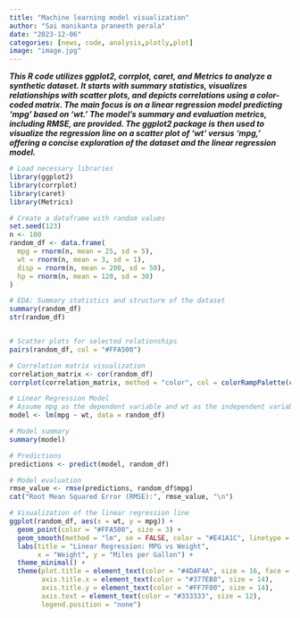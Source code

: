 ```yaml
---
title: "Machine learning model visualization"
author: "Sai manikanta praneeth perala"
date: "2023-12-06"
categories: [news, code, analysis,plotly,plot]
image: "image.jpg"
---
```


***This R code utilizes ggplot2, corrplot, caret, and Metrics to analyze a synthetic dataset. It starts with summary statistics, visualizes relationships with scatter plots, and depicts correlations using a color-coded matrix. The main focus is on a linear regression model predicting 'mpg' based on 'wt.' The model's summary and evaluation metrics, including RMSE, are provided. The ggplot2 package is then used to visualize the regression line on a scatter plot of 'wt' versus 'mpg,' offering a concise exploration of the dataset and the linear regression model.***

```r
# Load necessary libraries
library(ggplot2)
library(corrplot)
library(caret)
library(Metrics)

# Create a dataframe with random values
set.seed(123)
n <- 100
random_df <- data.frame(
  mpg = rnorm(n, mean = 25, sd = 5),
  wt = rnorm(n, mean = 3, sd = 1),
  disp = rnorm(n, mean = 200, sd = 50),
  hp = rnorm(n, mean = 120, sd = 30)
)

# EDA: Summary statistics and structure of the dataset
summary(random_df)
str(random_df)


# Scatter plots for selected relationships
pairs(random_df, col = "#FFA500")

# Correlation matrix visualization
correlation_matrix <- cor(random_df)
corrplot(correlation_matrix, method = "color", col = colorRampPalette(c("#B2DF8A", "#1F78B4"))(20))

# Linear Regression Model
# Assume mpg as the dependent variable and wt as the independent variable
model <- lm(mpg ~ wt, data = random_df)

# Model summary
summary(model)

# Predictions
predictions <- predict(model, random_df)

# Model evaluation
rmse_value <- rmse(predictions, random_df$mpg)
cat("Root Mean Squared Error (RMSE):", rmse_value, "\n")

# Visualization of the linear regression line
ggplot(random_df, aes(x = wt, y = mpg)) +
  geom_point(color = "#FFA500", size = 3) +
  geom_smooth(method = "lm", se = FALSE, color = "#E41A1C", linetype = "dashed", size = 1.5) +
  labs(title = "Linear Regression: MPG vs Weight",
       x = "Weight", y = "Miles per Gallon") +
  theme_minimal() +
  theme(plot.title = element_text(color = "#4DAF4A", size = 16, face = "bold"),
        axis.title.x = element_text(color = "#377EB8", size = 14),
        axis.title.y = element_text(color = "#FF7F00", size = 14),
        axis.text = element_text(color = "#333333", size = 12),
        legend.position = "none")


```
